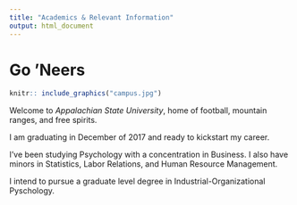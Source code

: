```yaml
---
title: "Academics & Relevant Information"
output: html_document
---
```

# Go 'Neers
```r
knitr:: include_graphics("campus.jpg")
```
Welcome to *Appalachian State University*, home of football, mountain ranges, and free spirits. 

I am graduating in December of 2017 and ready to kickstart my career.

I've been studying Psychology with a concentration in Business. I also have minors in Statistics, Labor Relations, and Human Resource Management. 

I intend to pursue a graduate level degree in Industrial-Organizational Pyschology.